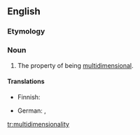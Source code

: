 ==English==

===Etymology===
{{suffix|multidimensional|ity}}

===Noun===
{{en-noun|-|multidimensionalities}}

# The property of being [[multidimensional]].

====Translations====
{{trans-top|the property of being multidimensional}}
* Finnish: {{t|fi|moniulotteisuus}}
{{trans-mid}}
* German: {{t|de|Multidimensionalität|f}}, {{t|de|Mehrdimensionalität|f}}
{{trans-bottom}}

[[tr:multidimensionality]]